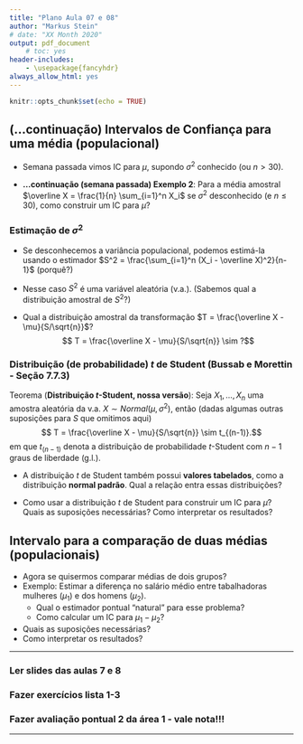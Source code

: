 ```yaml
---
title: "Plano Aula 07 e 08"
author: "Markus Stein"
# date: "XX Month 2020"
output: pdf_document
    # toc: yes
header-includes:
    - \usepackage{fancyhdr}
always_allow_html: yes
---
```

\addtolength{\headheight}{0.0cm} 
\pagestyle{fancyplain} 
\lhead{\includegraphics[height=1.5cm]{LogoIME.png}}
\rhead{\includegraphics[height=1.5cm]{images.jpeg}}
\chead{UNIVERSIDADE FEDERAL DO RIO GRANDE DO SUL \\
INSTITUTO DE MATEMÁTICA E ESTATÍSTICA \\
DEPARTAMENTO DE ESTATÍSTICA \\
\vspace{0.3cm}
MAT02215 - Estatística Geral 2 - 2021/1
}
\renewcommand{\headrulewidth}{0pt} 


```r
knitr::opts_chunk$set(echo = TRUE)
```

## (...continuação) Intervalos de Confiança para uma média (populacional)

* Semana passada vimos IC para $\mu$, supondo $\sigma^2$ conhecido (ou $n>30$).

* **...continuação (semana passada) Exemplo 2**: Para a média amostral $\overline X = \frac{1}{n} \sum_{i=1}^n X_i$ se $\sigma^2$ desconhecido (e $n \leq 30$), como construir um IC para $\mu$?

\vspace{0.5cm}

### Estimação de $\sigma^2$  

* Se desconhecemos a variância populacional, podemos estimá-la usando o estimador $S^2 = \frac{\sum_{i=1}^n (X_i - \overline X)^2}{n-1}$ (porquê?)

* Nesse caso $S^2$ é uma variável aleatória (v.a.). (Sabemos qual a distribuição amostral de $S^2$?)

* Qual a distribuição amostral da transformação $T = \frac{\overline X - \mu}{S/\sqrt{n}}$?
$$ T = \frac{\overline X - \mu}{S/\sqrt{n}} \sim ?$$

\vspace{0.5cm}

### Distribuição (de probabilidade) $t$ de Student (Bussab e Morettin - Seção 7.7.3)

Teorema (**Distribuição $t$-Student, nossa versão**): Seja $X_1, \ldots, X_n$ uma amostra aleatória da v.a. $X \sim Normal(\mu,\sigma^2)$, então (dadas algumas outras suposições para $S$ que omitimos aqui) 
$$ T = \frac{\overline X - \mu}{S/\sqrt{n}} \sim t_{(n-1)}.$$
em que $t_{(n-1)}$ denota a distribuição de probabilidade $t$-Student com $n-1$ graus de liberdade (g.l.).

* A distribuição $t$ de Student também possui **valores tabelados**, como a distribuição **normal padrão**. Qual a relação entra essas distribuições?

* Como usar a distribuição $t$ de Student para construir um IC para $\mu$? Quais as suposições necessárias? Como interpretar os resultados?

\vspace{0.5cm}

\clearpage
## Intervalo para a comparação de duas médias (populacionais)

* Agora se quisermos comparar médias de dois grupos?  
* Exemplo: Estimar a diferença no salário médio entre tabalhadoras mulheres ($\mu_1$) e dos homens ($\mu_2$).  
    + Qual o estimador pontual "natural" para esse problema?  
    + Como calcular um IC para $\mu_1 - \mu_2$?  
* Quais as suposições necessárias?
* Como interpretar os resultados?

\vspace{0.5cm}

***
### Ler slides das aulas 7 e 8
### Fazer exercícios lista 1-3
### Fazer avaliação pontual 2 da área 1 - vale nota!!!
***

<!-- ### Referência para o da tabela da distribuição t -->
<!-- Material extra no repositório... -->
